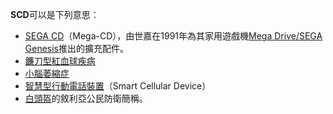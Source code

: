 '''SCD'''可以是下列意思：
* [[SEGA_CD|SEGA CD]]（Mega-CD），由世嘉在1991年為其家用遊戲機[[Mega_Drive|Mega Drive/SEGA Genesis]]推出的擴充配件。
* [[鐮刀型紅血球疾病|鐮刀型紅血球疾病]]
* [[小腦萎縮症|小腦萎縮症]]
* [[智慧型行動電話裝置|智慧型行動電話裝置]]（Smart Cellular Device）
* [[白頭盔|白頭盔]]的敘利亞公民防衛簡稱。

{{disambig|cat=三字拉丁字母縮寫消歧義}}